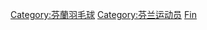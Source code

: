 {{Commonscat|Badminton players from Finland}}

[[Category:芬蘭羽毛球|Category:芬蘭羽毛球]]
[[Category:芬兰运动员|Category:芬兰运动员]]
[[Category:各國羽毛球運動員|Fin]]